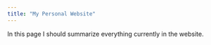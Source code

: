 ```yaml
---
title: "My Personal Website"
---
```


In this page I should summarize everything currently in the website. 